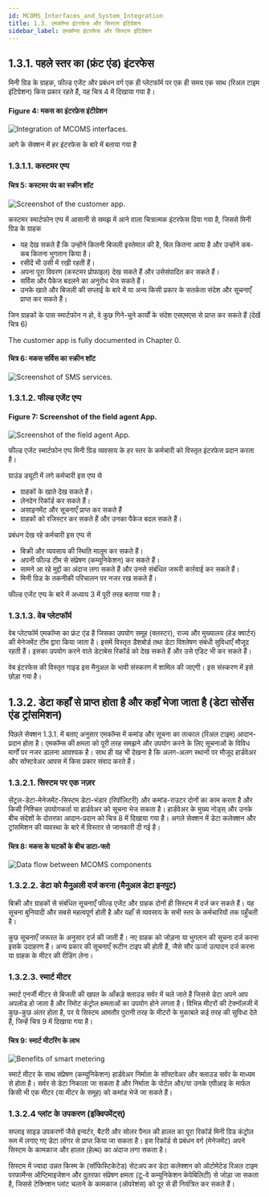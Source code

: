 ```yaml
---
id: MCOMS_Interfaces_and_System_Integration
title: 1.3. एमकॉम्स इंटरफेस और सिस्टम इंटिग्रेशन
sidebar_label: एमकॉम्स इंटरफेस और सिस्टम इंटिग्रेशन
---
```


## 1.3.1. पहले स्तर का (फ्रंट एंड) इंटरफेस
मिनी ग्रिड के ग्राहक, फील्ड एजेंट और प्रबंधन वर्ग एक ही प्लेटफॉर्म पर एक ही समय एक साथ (रिअल टाइम इंटिग्रेशन) किस प्रकार रहते हैं, यह चित्र 4 में दिखाया गया है।

#### Figure 4: मकस का इंटरफ़ेस इंटीग्रेशन
![Integration of MCOMS interfaces.](./assets/1.3.1_IntMCOMInterf.svg)

आगे के सेक्शन में हर इंटरफेस के बारे में बताया गया है

### 1.3.1.1. कस्टमर एप्प
#### चित्र 5: कस्टमर पंप का स्क्रीन शॉट 
![Screenshot of the customer app.](./assets/1.3.2_CustApp.png)

कस्टमर स्मार्टफोन एप्प में आसानी से समझ में आने वाला चित्रात्मक इंटरफेस दिया गया है, जिससे मिनी ग्रिड के ग्राहक
* यह देख सकते हैं कि उन्होंने कितनी बिजली इस्तेमाल की है, बिल कितना आया है और उन्होंने कब-कब कितना भुगतान किया है।
* रसीदें भी उसी में रखी रहती हैं।
* अपना पूरा विवरण (कस्टमर प्रोफाइल) देख सकते हैं और उसेसंपादित कर सकते हैं। 
* सर्विस और पैकेज बदलने का अनुरोध भेज सकते हैं।
* उनके खाते और बिजली की सप्लाई के बारे में या अन्य किसी प्रकार के सतर्कता संदेश और सूचनाएँ प्राप्त कर सकते हैं।



जिन ग्राहकों के पास स्मार्टफोन न हो, वे कुछ गिने-चुने कार्यों के संदेश एसएमएस से प्राप्त कर सकते हैं (देखें चित्र 6)

The customer app is fully documented in Chapter 0.

#### चित्र 6: मकस सर्विस का स्क्रीन शॉट
![Screenshot of SMS services.](./assets/1.3.3_ScrShSMS.png)

### 1.3.1.2. फील्ड एजेंट एप्प
#### Figure 7: Screenshot of the field agent App.
![Screenshot of the field agent App.](./assets/1.3.4_FieldAgApp.png)

फील्ड एजेंट स्मार्टफोन एप्प मिनी ग्रिड व्यवसाय के हर स्तर के कर्मचारी को विस्तृत इंटरफेस प्रदान करता है।

ग्राउंड ड्यूटी में लगे कर्मचारी इस एप्प से
* ग्राहकों के खाते देख सकते हैं।
* लेनदेन रिकॉर्ड कर सकते हैं।
* असाइनमेंट और सूचनाएँ प्राप्त कर सकते हैं
* ग्राहकों को रजिस्टर कर सकते हैं और उनका पैकेज बदल सकते हैं।


प्रबंधन देख रहे कर्मचारी इस एप्प से
* बिक्री और व्यवसाय की स्थिति मालूम कर सकते हैं।
* अपनी फील्ड टीम से संप्रेषण (कम्युनिकेशन) कर सकते हैं।
* सामने आ रहे मुद्दों का अंदाज लगा सकते हैं और उनसे संबंधित जरूरी कार्रवाई कर सकते हैं।
* मिनी ग्रिड के तकनीकी परिचालन पर नजर रख सकते हैं।

फील्ड एजेंट एप्प के बारे में अध्याय 3 में पूरी तरह बताया गया है।

### 1.3.1.3. वेब प्लेटफॉर्म
वेब प्लेटफॉर्म एमकॉम्स का फ्रंट एंड है जिसका उपयोग समूह (क्लस्टर), राज्य और मुख्यालय (हेड क्वार्टर) की मेनेजमेंट टीम द्वारा किया जाता है। इसमें विस्तृत डैशबोर्ड तथा डेटा विश्लेषण संबंधी सुविधाएँ मौजूद रहती हैं। इसका उपयोग करने वाले डेटाबेस रिकॉर्ड को देख सकते हैं और उसे एडिट भी कर सकते हैं।

वेब इंटरफेस की विस्तृत गाइड इस मैनुअल के भावी संस्करण में शामिल की जाएगी। इस संस्करण में इसे छोड़ा गया है।

## 1.3.2. डेटा कहाँ से प्राप्त होता है और कहाँ भेजा जाता है (डेटा सोर्सेस एंड ट्रांसमिशन)
पिछले सेक्शन 1.3.1. में बताए अनुसार एमकॉम्स में कमांड और सूचना का तत्काल (रिअल टाइम) आदान-प्रदान होता है। एमकॉम्स की क्षमता को पूरी तरह समझने और उपयोग करने के लिए सूचनाओं के विविध मार्गों पर नजर डालना आवश्यक है। साथ ही यह भी देखना है कि अलग-अलग स्थानों पर मौजूद हार्डवेअर और सॉफ्टवेअर आपस में किस प्रकार संवाद करते हैं।

### 1.3.2.1. सिस्टम पर एक नज़र
सेंट्रल-डेटा-मेनेजमेंट-सिस्टम डेटा-भंडार (रिपॉज़िटरी) और कमांड-राउटर दोनों का काम करता है और किसी निश्चित उपयोगकर्ता या हार्डवेअर को सूचना भेज सकता है। हार्डवेअर के मुख्य नोड्स् और उनके बीच संदेशों के दोतरफा आदान-प्रदान को चित्र 8 में दिखाया गया है। अगले सेक्शन में डेटा कलेक्शन और ट्रांसमिशन की व्यवस्था के बारे में विस्तार से जानकारी दी गई है।

#### चित्र 8: मकस के घटकों के बीच डाटा-फ्लो
![Data flow between MCOMS components](./assets/1.3.5_DataFlow.svg)

### 1.3.2.2. डेटा को मैनुअली दर्ज करना (मैनुअल डेटा इनपुट)
बिक्री और ग्राहकों से संबंधित सूचनाएँ फील्ड एजेंट और ग्राहक दोनों ही सिस्टम में दर्ज कर सकते हैं। यह सूचना बुनियादी और सबसे महत्वपूर्ण होती है और यहाँ से व्यवसाय के सभी स्तर के कर्मचारियों तक पहुँचती है।

कुछ सूचनाएँ जरूरत के अनुसार दर्ज की जाती हैं। नए ग्राहक को जोड़ना या भुगतान की सूचना दर्ज करना इसके उदाहरण हैं। अन्य प्रकार की सूचनाएँ रूटीन टाइप की होती हैं, जैसे सौर ऊर्जा उत्पादन दर्ज करना या ग्राहक के मीटर की रीडिंग लेना।

### 1.3.2.3. स्मार्ट मीटर
स्मार्ट एनर्जी मीटर से बिजली की खपत के आँकड़े क्लाउड सर्वर में चले जाते हैं जिससे डेटा अपने आप अपलोड हो जाता है और रिमोट कंट्रोल क्षमताओं का उपयोग होने लगता है। विभिन्न मीटरों की टेक्नॉलजी में कुछ-कुछ अंतर होता है, पर ये सिस्टम आमतौर पुरानी तरह के मीटरों के मुकाबले कई तरह की सुविधा देते हैं, जिन्हें चित्र 9 में दिखाया गया है।

#### चित्र 9:  स्मार्ट मीटरिंग के लाभ 
![Benefits of smart metering](./assets/1.3.6_BenofSmrtMet.svg)

स्मार्ट मीटर के साथ संप्रेषण (कम्युनिकेशन) हार्डवेअर निर्माता के सॉफ्टवेअर और क्लाउड सर्वर के माध्यम से होता है। सर्वर से डेटा निकाला जा सकता है और निर्माता के पोर्टल और/या उनके एपीआइ के मार्फत किसी भी एक मीटर (या मीटर के समूह) को कमांड भेजे जा सकते हैं।

### 1.3.2.4 प्लांट के उपकरण (इक्विपमेंट्स्)
सप्लाइ साइड उपकरणों जैसे इन्वर्टर, बैटरी और सोलर पैनल की हालत का पूरा रिकॉर्ड मिनी ग्रिड कंट्रोल रूम में लगाए गए डेटा लॉगर से प्राप्त किया जा सकता है। इस रिकॉर्ड से प्रबंधन वर्ग (मेनेजमेंट) अपने सिस्टम के कामकाज और हालत (हेल्थ) का अंदाज लगा सकता है।

सिस्टम में ज्यादा उन्नत किस्म के (सॉफिस्टिकेटेड) सेटअप कर डेटा कलेक्शन को ऑटोमेटेड रिअल टाइम परफार्मेन्स ऑप्टिमाइजेशन और दुतरफा संप्रेषण क्षमता (टू-वे कम्युनिकेशन केपेबिलिटी) से जोड़ा जा सकता है, जिससे टेक्निशन प्लांट चलाने के कामकाज (ऑपरेशंस) को दूर से ही नियंत्रित कर सकते हैं। 
